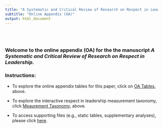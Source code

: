 ```yaml
---
title: "A Systematic and Critical Review of Research on Respect in Leadership"
subtitle: "Online Appendix (OA)"
output: html_document
---
```


<!-- <style type="text/css"> -->
<!-- .title { -->
<!--   display: none; -->
<!-- } -->

<!-- #getting-started img { -->
<!--   margin-right: 10px; -->
<!-- } -->

<!-- </style> -->

<!-- <div class="row" style="padding-top: 30px;"> -->
<!-- <div class="col-sm-6"> -->

<br>
<br>


### Welcome to the online appendix (OA) for the the manuscript **_A Systematic and Critical Review of Research on Respect in Leadership._** 

### **Instructions:**
- To explore the online appendix tables for this paper, click on [OA Tables](OA_Tables.html), above.

- To explore the interactive respect in leadership measurement taxonomy, click [Meaurement Taxonomy](Measurement_Taxonomy.html), above.

- To access supporting files (e.g., static tables, supplementary analyses), please click [here](https://osf.io/uz8qd/?view_only=06c93751e7894b97a001cce87a082b82).


<!-- </div> -->
<!-- <div class="col-sm-6"> -->

<!-- ## Developed By: -->

<!-- ### [SEAL Lab](https://www.cortrudolph.com) -->
<!-- <a href = "https://www.cortrudolph.com"> -->
<!-- <img src="images/logo1.png" width="200" height="225"> -->

<!-- </a> -->
<!-- </div> -->
